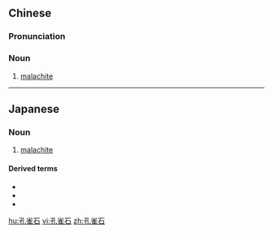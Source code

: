 ==Chinese==
{{zh-forms|type=21}}
{{wikipedia|lang=zh}}

===Pronunciation===
{{zh-pron
|m=kǒngquèshí
|c=hung2 zoek3 sek6
|cat=n
}}

===Noun===
{{zh-noun}}

# {{lb|zh|mineral}} [[malachite]]

----

==Japanese==
{{ja-kanjitab|く|じゃく|せき|yomi=o}}

===Noun===
{{ja-noun|くじゃくせき}}

# {{lb|ja|mineral|sort=くじゃくせき}} [[malachite]]

====Derived terms====
* {{ja-r|亜鉛孔雀石|あえんくじゃくせき|gloss=[[rosasite]]}}
* {{ja-r|擬孔雀石|ぎくじゃくせき|gloss=[[pseudomalachite]]}}
* {{ja-r|珪孔雀石|けいくじゃくせき|gloss=[[chrysocolla]]}}

[[hu:孔雀石]]
[[vi:孔雀石]]
[[zh:孔雀石]]